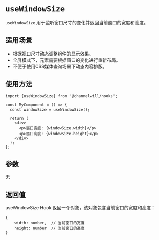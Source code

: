 <Meta title="DOM Hooks/useWindowSize" />

# `useWindowSize`

`useWindowSize` 用于监听窗口尺寸的变化并返回当前窗口的宽度和高度。

## 适用场景
- 根据视口尺寸动态调整组件的显示效果。
- 全屏模式下，元素需要根据窗口的变化进行重新布局。
- 不便于使用CSS媒体查询场景下动态内容排版。

## 使用方法

```tsx
import {useWindowSize} from '@channelwill/hooks';

const MyComponent = () => {
  const windowSize = useWindowSize();

  return (
    <div>
      <p>窗口宽度: {windowSize.width}</p>
      <p>窗口高度: {windowSize.height}</p>
    </div>
  );
};
```

## 参数
无

## 返回值

useWindowSize Hook 返回一个对象，该对象包含当前窗口的宽度和高度：
```
{
    width: number,  // 当前窗口的宽度
    height: number  // 当前窗口的高度
}
```